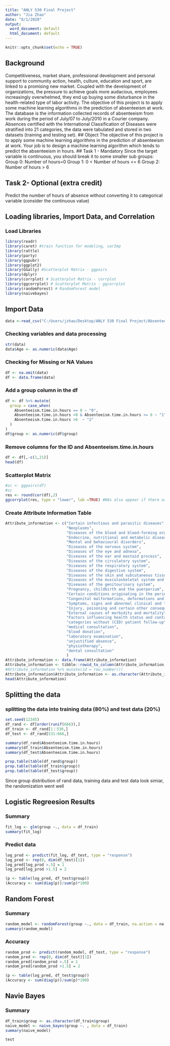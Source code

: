 ---
title: "ANLY 530 Final Project"
author: "Jia Zhao"
date: "8/1/2020"
output:
  word_document: default
  html_document: default
---

```{r setup, include=FALSE}
knitr::opts_chunk$set(echo = TRUE)
```

## Background
Competitiveness, market share, professional development and personal support to community action, health, culture, education and sport, are linked to a promising new market. Coupled with the development of organizations, the pressure to achieve goals more audacious, employees increasingly overwhelmed, they end up buying some disturbance in the health-related type of labor activity. The objective of this project is to apply some machine learning algorithms in the prediction of absenteeism at work. The database is the information collected records of absenteeism from work during the period of July/07 to July/2010 in a Courier company. Absences certified with the International Classification of Diseases were stratified into 21 categories, the data were tabulated and stored in two datasets (training and testing set).
## Object 
The objective of this project is to apply some machine learning algorithms in the prediction of absenteeism at work.
Your job is to design a machine learning algorithm which tends to predict the absenteeism in hours.
## Task 1 - Mandatory
Since the target variable is continuous, you should break it to some smaller sub groups:
Group 0: Number of hours=0
Group 1: 0 < Number of hours <= 6
Group 2: Number of hours > 6

## Task 2- Optional (extra credit)
Predict the number of hours of absence without converting it to categorical variable (consider the continuous value)


## Loading libraries, Import Data, and Correlation {.tabset}

### Load Libraries
```{r, message = FALSE, Warning = FALSE}
library(readr)
library(caret) #train function for modeling, varImp
library(rattle)
library(party)
library(ggpubr)
library(ggplot2)
library(GGally) #Scatterplot Matrix - ggpairs
library(dplyr)
library(corrplot) # Scatterplot Matrix - corrplot
library(ggcorrplot) # Scatterplot Matrix - ggcorrplot
library(randomForest) # RandomForest model
library(naivebayes)

```

## Import Data 

```{r}
data <-read_csv("C:/Users/jzhao/Desktop/ANLY 530 Final Project/Absenteeism_at_work_train.csv")
```

### Checking variables and data processing
```{r}
str(data)
data$Age <- as.numeric(data$Age)
```

### Checking for Missing or NA Values
```{r}
df <- na.omit(data)
df <- data.frame(data)
```

### Add a group column in the df
```{r}
df <- df %>% mutate(
  group = case_when(
    Absenteeism.time.in.hours == 0 ~ "0",
    Absenteeism.time.in.hours >0 & Absenteeism.time.in.hours <= 6 ~ "1",
    Absenteeism.time.in.hours >6  ~ "2"
  )
)
df$group <- as.numeric(df$group)
```


### Remove columns for the ID and Absenteeism.time.in.hours
```{r}
df <- df[,-c(1,21)]
head(df)

```

### Scatterplot Matrix
```{r, message = FALSE, warning = FALSE}
#sc <- ggpairs(df)
#sc
res <- round(cor(df),2)
ggcorrplot(res, type = "lower", lab =TRUE) #NAs also appear if there are attributes with zero variance (with all elements equal)

```


### Create Attribute Information Table
```{r}
Attribute_information <- c("Certain infectious and parasitic diseases",
                           "Neoplasms",
                           "Diseases of the blood and blood-forming organs and certain disorders involving the immune mechanism",
                           "Endocrine, nutritional and metabolic diseases",
                           "Mental and behavioural disorders",
                           "Diseases of the nervous system",
                           "Diseases of the eye and adnexa",
                           "Diseases of the ear and mastoid process",
                           "Diseases of the circulatory system",
                           "Diseases of the respiratory system",
                           "Diseases of the digestive system",
                           "Diseases of the skin and subcutaneous tissue",
                           "Diseases of the musculoskeletal system and connective tissue",
                           "Diseases of the genitourinary system",
                           "Pregnancy, childbirth and the puerperium",
                           "Certain conditions originating in the perinatal period",
                           "Congenital malformations, deformations and chromosomal abnormalities",
                           "Symptoms, signs and abnormal clinical and laboratory findings, not elsewhere classified",
                           "Injury, poisoning and certain other consequences of external causes",
                           "External causes of morbidity and mortality",
                           "Factors influencing health status and contact with health services",
                           "categories without (CID) patient follow-up",
                           "medical consultation",
                           "blood donation",
                           "laboratory examination",
                           "unjustified absence",
                           "physiotherapy",
                           "dental consultation"
                           )
Attribute_information <- data.frame(Attribute_information)
Attribute_information <- tibble::rowid_to_column(Attribute_information, "ID")
#Attribute_information %>% mutate(id = row_number())
Attribute_information$Attribute_information <- as.character(Attribute_information$Attribute_information)
head(Attribute_information)
```

## Splitting the data

### splitting the data into training data (80%) and test data (20%)
```{r}
set.seed(12345)
df_rand <- df[order(runif(666)),]
df_train <- df_rand[1：530,]
df_test <- df_rand[531:666,]

summary(df_rand$Absenteeism.time.in.hours)
summary(df_train$Absenteeism.time.in.hours)
summary(df_test$Absenteeism.time.in.hours)

prop.table(table(df_rand$group))
prop.table(table(df_train$group))
prop.table(table(df_test$group))
```
Since group distribution of rand data, training data and test data look simiar, the randomization went well

## Logistic Regreesion Results

### Summary
```{r}
fit_log <- glm(group ~., data = df_train)
summary(fit_log)
``` 

### Predict data 
```{r}
log_prod <- predict(fit_log, df_test, type = "response")
log_pred <- rep(0, dim(df_test)[1])
log_pred[log_prod >.5] = 1
log_pred[log_prod >1.5] = 2

(p <- table(log_pred, df_test$group))
(Accuracy <- sum(diag(p))/sum(p)*100)
```

## Random Forest

### Summary
```{r}
random_model <- randomForest(group ~., data = df_train, na.action = na.exclude, ntree = 100, proximity = T)
summary(random_model)
```

### Accuracy
```{r}
random_prod <- predict(random_model, df_test, type = "response")
random_pred <- rep(0, dim(df_test)[1])
random_pred[random_prod >.5] = 1
random_pred[random_prod >1.5] = 2

(p <- table(log_pred, df_test$group))
(Accuracy <- sum(diag(p))/sum(p)*100)

```

## Navie Bayes

### Summary
```{r}
df_train$group <- as.character(df_train$group)
naive_model <- naive_bayes(group ~. , data = df_train) 
summary(naive_model)
```

```{r}
test
```

```{r}

```

```{r}

```